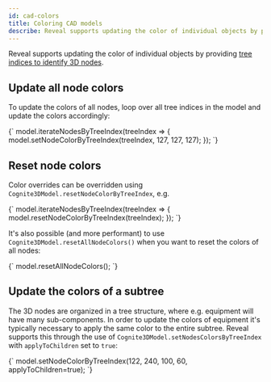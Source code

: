 ```yaml
---
id: cad-colors
title: Coloring CAD models
describe: Reveal supports updating the color of individual objects by providing tree indices to identify 3D nodes.
---
```



Reveal supports updating the color of individual objects by providing [tree indices to identify 3D nodes](../concepts.md).

<DemoWrapper
  modelId={4715379429968321}
  revisionId={5688854005909501}
  name="Cognite3DViewerDemo"
/>

## Update all node colors

To update the colors of all nodes, loop over all tree indices in the model and update the colors
accordingly:

<!-- TODO: implement eficcient coloring fn and update these examples -->

<LiveCodeSnippet>
{`
model.iterateNodesByTreeIndex(treeIndex => {
  model.setNodeColorByTreeIndex(treeIndex, 127, 127, 127);
});
`}
</LiveCodeSnippet>

## Reset node colors

Color overrides can be overridden using `Cognite3DModel.resetNodeColorByTreeIndex`, e.g.

<LiveCodeSnippet>
{`
model.iterateNodesByTreeIndex(treeIndex => {
  model.resetNodeColorByTreeIndex(treeIndex);
});
`}
</LiveCodeSnippet>

It's also possible (and more performant) to use `Cognite3DModel.resetAllNodeColors()` when
you want to reset the colors of all nodes:

<LiveCodeSnippet>
{`
model.resetAllNodeColors();
`}
</LiveCodeSnippet>

## Update the colors of a subtree

The 3D nodes are organized in a tree structure, where e.g. equipment will have many sub-components. In
order to update the colors of equipment it's typically necessary to apply the same color to the entire
subtree. Reveal supports this through the use of `Cognite3DModel.setNodesColorsByTreeIndex` with `applyToChildren`
set to `true`:

<LiveCodeSnippet>
{`
model.setNodeColorByTreeIndex(122, 240, 100, 60, applyToChildren=true);
`}
</LiveCodeSnippet>
